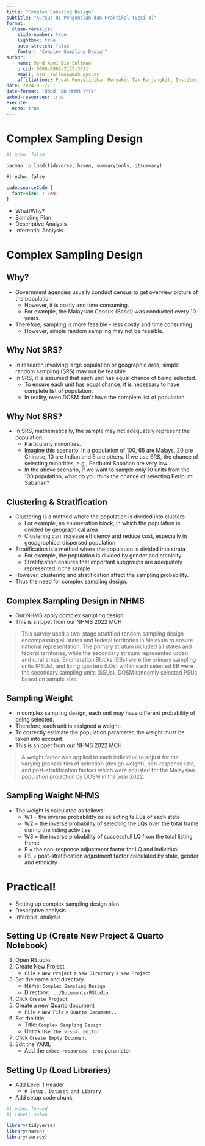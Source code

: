 ```yaml
---
title: "Complex Sampling Design"
subtitle: "Kursus R: Pengenalan dan Praktikal (Sesi 4)"
format: 
  clean-revealjs: 
    slide-number: true
    lightbox: true
    auto-stretch: false
    footer: "Complex Sampling Design"
author:
  - name: Mohd Azmi Bin Suliman
    orcid: 0000-0002-2125-3811
    email: azmi.suliman@moh.gov.my
    affiliations: Pusat Penyelidikan Penyakit Tak Berjangkit, Institut Kesihatan Umum
date: 2024-03-27
date-format: "dddd, DD MMMM YYYY"
embed-resources: true
execute: 
  echo: true
---
```


# Complex Sampling Design

```r
#| echo: false

pacman::p_load(tidyverse, haven, summarytools, gtsummary)
```

```css
#| echo: false

code.sourceCode {
  font-size: 1.2em;
}
```

-   What/Why?
-   Sampling Plan
-   Descriptive Analysis
-   Inferential Analysis

# Complex Sampling Design

## Why?

-   Government agencies usually conduct census to get overview picture of the population
    -   However, it is costly and time consuming.
    -   For example, the Malaysian Census (Banci) was conducted every 10 years.
-   Therefore, sampling is more feasible - less costly and time consuming.
    -   However, simple random sampling may not be feasible.

## Why Not SRS?

-   In research involving large population or geographic area, simple random sampling (SRS) may not be feasible.
-   In SRS, it is assumed that each unit has equal chance of being selected.
    -   To ensure each unit has equal chance, it is necessary to have complete list of population.
    -   In reality, even DOSM don't have the complete list of population.

## Why Not SRS?

-   In SRS, mathematically, the sample may not adequately represent the population.
    -   Particularly minorities.
    -   Imagine this scenario. In a population of 100, 65 are Malays, 20 are Chinese, 10 are Indian and 5 are others. If we use SRS, the chance of selecting minorities, e.g., Peribumi Sabahan are very low.
    -   In the above scenario, if we want to sample only 10 units from the 100 population, what do you think the chance of selecting Peribumi Sabahan?

## Clustering & Stratification

-   Clustering is a method where the population is divided into clusters
    -   For example, an enumeration block, in which the population is divided by geographical area
    -   Clustering can increase efficiency and reduce cost, especially in geopgraphical dispersed population
-   Stratification is a method where the population is divided into strata
    -   For example, the population is divided by gender and ethnicity
    -   Stratification ensures that important subgroups are adequately represented in the sample
-   However, clustering and stratification affect the sampling probability.
-   Thus the need for complex sampling design.

## Complex Sampling Design in NHMS

-   Our NHMS apply complex sampling design.
-   This is snippet from our NHMS 2022 MCH

> This survey used a two-stage stratified random sampling design encompassing all states and federal territories in Malaysia to ensure national representation. The primary stratum included all states and federal territories, while the secondary stratum represented urban and rural areas. Enumeration Blocks (EBs) were the primary sampling units (PSUs), and living quarters (LQs) within each selected EB were the secondary sampling units (SSUs). DOSM randomly selected PSUs based on sample size.

## Sampling Weight

-   In complex sampling design, each unit may have different probability of being selected.
-   Therefore, each unit is assigned a weight.
-   To correctly estimate the population parameter, the weight must be taken into account.
-   This is snippet from our NHMS 2022 MCH

> A weight factor was applied to each individual to adjust for the varying probabilities of selection (design weight), non-response rate, and post-stratification factors which were adjusted for the Malaysian population projection by DOSM in the year 2022.

## Sampling Weight NHMS

-   The weight is calculated as follows:
    -   W1 = the inverse probabilitty os selecting te EBs of each state
    -   W2 = the inverse probability of selecting the LQs over the total frame during the listing activities
    -   W3 = the inverse probability of successfull LQ from the total listing frame
    -   F = the non-response adjustment factor for LQ and individual
    -   PS = post-stratification adjustment factor calculated by state, gender and ethnicity

# Practical!

-   Setting up complex sampling design plan
-   Descriptive analysis
-   Inferenial analysis

## Setting Up (Create New Project & Quarto Notebook)

1.  Open RStudio
2.  Create New Project
    -   `File` \> `New Project` \> `New Directory` \> `New Project`
3.  Set the name and directory.
    -   Name: `Complex Sampling Design`
    -   Directory: `.../Documents/RStudio`
4.  Click `Create Project`
5.  Create a new Quarto document
    -   `File` \> `New File` \> `Quarto Document...`
6.  Set the title
    -   Title: `Complex Sampling Design`
    -   Untick `Use the visual editor`
7. Click `Create Empty Document`
8. Edit the YAML
    -   Add the `embed-resources: true` parameter
    
## Setting Up (Load Libraries)

-   Add Level 1 Header
    -   `# Setup, Dataset and Library`
-   Add setup code chunk

```r
#| echo: fenced
#| label: setup

library(tidyverse)
library(haven)
library(survey)
```

